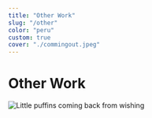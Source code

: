 ```yaml
---
title: "Other Work"
slug: "/other"
color: "peru"
custom: true
cover: "./commingout.jpeg"
---
```


<div style={{ margin: `0 auto`, maxWidth: `100ch`, padding: `2rem` }}>

<h1 data-testid="page-title">Other Work</h1>

![Little puffins coming back from wishing](https://images.unsplash.com/photo-1612564148954-59545876eaa0?ixid=MnwxMjA3fDB8MHxwaG90by1wYWdlfHx8fGVufDB8fHx8&ixlib=rb-1.2.1&auto=format&fit=crop&w=1000&q=80)

</div>
